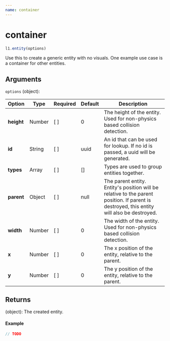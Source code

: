 ```yaml
---
name: container
---
```


# container

```js
l1.entity(options)
```

Use this to create a generic entity with no visuals. One example use case is a container for other entities.

## Arguments

`options` (object):

Option | Type | Required | Default | Description
-- | -- | -- | -- | --
**height** | Number | [ ] | 0 | The height of the entity. Used for non-physics based collision detection.
**id** | String | [ ] | uuid | An id that can be used for lookup. If no id is passed, a uuid will be generated.
**types** | Array | [ ] | [] | Types are used to group entities together.
**parent** | Object | [ ] | null | The parent entity. Entity's position will be relative to the parent position. If parent is destroyed, this entity will also be destroyed.
**width** | Number | [ ] | 0 | The width of the entity. Used for non-physics based collision detection.
**x** | Number | [ ] | 0 | The x position of the entity, relative to the parent.
**y** | Number | [ ] | 0 | The y position of the entity, relative to the parent.

## Returns

(object): The created entity.

#### Example

```js
// TODO
```
